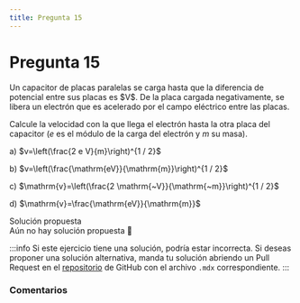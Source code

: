 ```yaml
---
title: Pregunta 15
---
```



# Pregunta 15

<div className="exercise">
Un capacitor de placas paralelas se carga hasta que la diferencia de potencial entre sus placas es $V$. De la placa cargada negativamente, se libera un electrón que es acelerado por el campo eléctrico entre las placas.

Calcule la velocidad con la que llega el electrón hasta la otra placa del capacitor ($e$ es el módulo de la carga del electrón y $m$ su masa).

a) $v=\left(\frac{2 e V}{m}\right)^{1 / 2}$

b) $v=\left(\frac{\mathrm{eV}}{\mathrm{m}}\right)^{1 / 2}$

c) $\mathrm{v}=\left(\frac{2 \mathrm{~V}}{\mathrm{~m}}\right)^{1 / 2}$

d) $\mathrm{v}=\frac{\mathrm{eV}}{\mathrm{m}}$
</div>

<MDXDetails>
<summary>Solución propuesta</summary>

<div className="exercise">
Aún no hay solución propuesta 🥲
</div>

:::info
Si este ejercicio tiene una solución, podría estar incorrecta. Si deseas proponer una solución alternativa, manda tu solución abriendo
un Pull Request en el [repositorio](https://github.com/crow-rojas/apuntes-fundamentals/pulls) de GitHub con el archivo
`.mdx` correspondiente.
:::

</MDXDetails>

### Comentarios

<Disqus
  url="https://crow-rojas.github.io/apuntes-fundamentals/docs/science/electromagnetism/exercises/2016-1/p15"
  identifier="docs/science/electromagnetism/exercises/2016-1/p15"
  title="2016-1 Electricidad y Magnetismo - Pregunta 15"
/>
